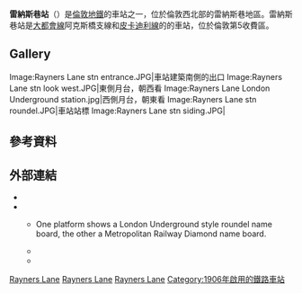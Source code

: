 {{TfL Translations}}
{{expand|time=2016-03-01T10:14:02+00:00}}
{{Infobox London station|symbol=underground
| name        = 雷納斯巷<br />Rayners Lane
| tubecode    = ZRL
| image_name  = Rayners Lane stn building.JPG
| manager     = [[倫敦地鐵|倫敦地鐵]]
| fare_zone   = 5
| locale      = {{link-en|雷納斯巷|Reyners Lane}}
| borough     = [[哈羅區|哈羅區]]
| platforms   = 2
<!--| tubeexits06 = 3.548
| tubeexits07 = {{increase}} 3.813
| tubeexits08 = {{increase}} 3.850
| tubeexits09 = {{increase}} 3.91-->
| listing_grade = II
| listing_entry = 1261430
| listing_reference = <ref name="eh_1261430">{{National Heritage List for England |num=1261430 | desc=Rayners Lane Underground Station |accessdate=26 January 2014}}</ref>
| listing_start = 17 May 1994
| latitude      = {{decdeg|51|34|31|N|4}}
| longitude     = {{decdeg|0|22|17|W|4}}
}}
'''雷納斯巷站'''（{{lang-en|Rayners Lane tube station}}）是[[倫敦地鐵|倫敦地鐵]]的車站之一，位於倫敦西北部的雷納斯巷地區。雷納斯巷站是[[大都會線|大都會線]]阿克斯橋支線和[[皮卡迪利線|皮卡迪利線]]的的車站，位於倫敦第5收費區。

==Gallery==
{{commons category|Rayners Lane tube station}}
<gallery>
Image:Rayners Lane stn entrance.JPG|車站建築南側的出口
Image:Rayners Lane stn look west.JPG|東側月台，朝西看
Image:Rayners Lane London Underground station.jpg|西側月台，朝東看
Image:Rayners Lane stn roundel.JPG|車站站標
Image:Rayners Lane stn siding.JPG|
</gallery>

==參考資料==
{{reflist}}

==外部連結==
* {{cite web | url=http://www.tfl.gov.uk/tfl/livetravelnews/departureboards/tube/default.asp?LineCode=metropolitan&StationCode=RLN&GoMetropolitan=Go&switchMetropolitan=off | title=Rayners Lane station | work=Tube live departure boards | publisher=Transport for London | archiveurl=https://web.archive.org/web/20120907173335/http://www.tfl.gov.uk/tfl/livetravelnews/departureboards/tube/default.asp?LineCode=metropolitan&StationCode=RLN&GoMetropolitan=Go&switchMetropolitan=off | archivedate=2012-09-07 | deadurl=no | accessdate=2016-02-29 }}
* {{cite web | url=http://www.ltmcollection.org/photos/results/results.html?IXsearch=Rayners+Lane&button=GO%21 | publisher=London Transport Museum | work=Photographic Archive | title=Rayners Lane | archiveurl=https://web.archive.org/web/20140126202629/http://www.ltmcollection.org/photos/results/results.html?IXsearch=Rayners+Lane&button=GO%21 | archivedate=2014-01-26 | deadurl=no }}
** {{ltmcollection|9n/i0000k9n.jpg|Platforms at Rayners Lane station, 1934}} One platform shows a London Underground style roundel name board, the other a Metropolitan Railway Diamond name board.
** {{ltmcollection|6r/i000026r.jpg|New station building, 1938}}
** {{ltmcollection|85/i0000i85.jpg|View of platforms, 1938}}

{{commons category|Rayners Lane tube station}}
{{倫敦地鐵大都會線}}
{{倫敦地鐵皮卡迪利線}}

[[Category:大都會線車站|Rayners Lane]]
[[Category:皮卡迪利線車站|Rayners Lane]]
[[Category:哈羅區鐵路車站|Rayners Lane]]
[[Category:1906年啟用的鐵路車站|Category:1906年啟用的鐵路車站]]